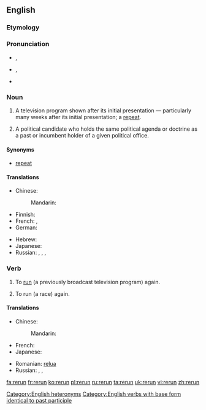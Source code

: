 {{wikipedia|dab=rerun (disambiguation)}}
==English==
{{wikipedia}}
===Etymology===
{{prefix|re|run}}

===Pronunciation===
* {{a|UK|noun}} {{IPA|/ˈɹiːɹʌn/}}, {{a|verb}} {{IPA|/ɹiːˈɹʌn/}}
* {{a|US|noun}} {{IPA|/ˈɻiɻʌn/}}, {{a|verb}} {{IPA|/ɻiˈɻʌn/}}
* {{rhymes|ʌn}}

===Noun===
{{en-noun}}

# {{American}} A television program shown after its initial presentation &mdash; particularly many weeks after its initial presentation; a [[repeat]].
# {{political}} A political candidate who holds the same political agenda or doctrine as a past or incumbent holder of a given political office.

====Synonyms====
* {{sense|television program shown after its initial presentation}} [[repeat]]

====Translations====
{{trans-top|television program shown after its initial presentation}}
* Chinese:
*: Mandarin: {{t|zh|重播|tr=chóngbō|sc=Hani}}
* Finnish: {{t-|fi|uusinta}}
* French: {{t+|fr|rediffusion|f}}, {{t+|fr|reprise|f}}
* German: {{t-|de|Wiederaufführung|f}}
{{trans-mid}}
* Hebrew: {{t-|he|שידור חוזר|m|alt=שִדּוּר חוֹזֵר|tr=shidùr-khozér}}
* Japanese: {{t-|ja|再放送|tr=さいほうそう, saihōsō|sc=Jpan}}
* Russian: {{t-|ru|повторный показ|m|tr=povtórnyj pokáz|sc=Cyrl}}, {{t+|ru|повторение|n|tr=povtorénije|sc=Cyrl}}, {{t+|ru|повтор|m|tr=povtór|sc=Cyrl}}, {{t+|ru|ретрансляция|f|tr=retransljácija|sc=Cyrl}}
{{trans-bottom}}

===Verb===
{{en-verb|reruns|rerunning|reran|rerun}}

# {{transitive}} To [[run]] (a previously broadcast television program) again.
# {{transitive}} To run (a race) again.

====Translations====
{{trans-top|run (a television program) again}}
* Chinese: 
*: Mandarin: {{t|cmn|重播|tr=chóngbō|sc=Hani}}
* French: {{t+|fr|rediffuser|f}}
* Japanese: {{t|ja|再放送|tr=さいほうそうする, saihōsō suru|alt=再放送する|sc=Jpan}}
{{trans-mid}}
* Romanian: [[relua]]
* Russian: {{t|ru|ретранслировать|tr=retranslírovatʹ|sc=Cyrl}}, {{t|ru|повторять трансляцию|tr=povtorjátʹ transljáciju|sc=Cyrl}}, {{t|ru|повторять|tr=povtorjátʹ|sc=Cyrl}} {{qualifier|переда́чу}}
{{trans-bottom}}

{{trans-top|run (a race) again}}
{{trans-mid}}
{{trans-bottom}}

[[Category:English heteronyms]]
[[Category:English verbs with base form identical to past participle]]

[[fa:rerun]]
[[fr:rerun]]
[[ko:rerun]]
[[pl:rerun]]
[[ru:rerun]]
[[ta:rerun]]
[[uk:rerun]]
[[vi:rerun]]
[[zh:rerun]]